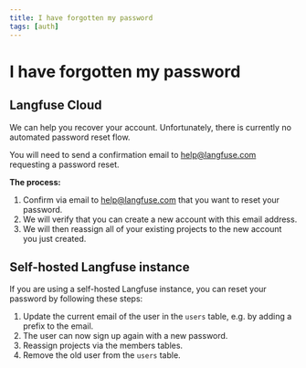 ```yaml
---
title: I have forgotten my password
tags: [auth]
---
```


# I have forgotten my password

## Langfuse Cloud

We can help you recover your account. Unfortunately, there is currently no automated password reset flow.

You will need to send a confirmation email to help@langfuse.com requesting a password reset.

**The process:**

1. Confirm via email to help@langfuse.com that you want to reset your password.
2. We will verify that you can create a new account with this email address.
3. We will then reassign all of your existing projects to the new account you just created.

## Self-hosted Langfuse instance

If you are using a self-hosted Langfuse instance, you can reset your password by following these steps:

1. Update the current email of the user in the `users` table, e.g. by adding a prefix to the email.
2. The user can now sign up again with a new password.
3. Reassign projects via the members tables.
4. Remove the old user from the `users` table.
